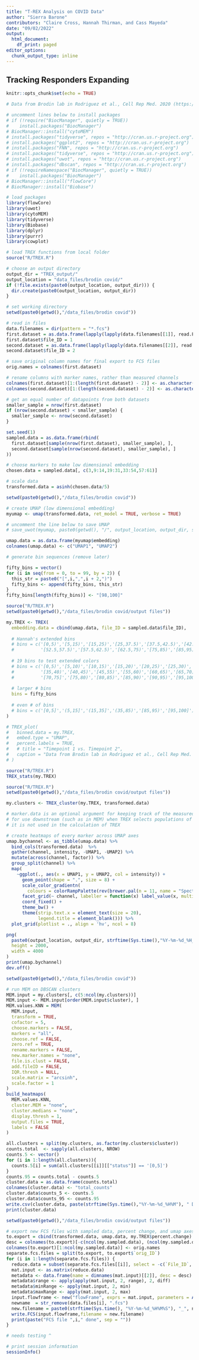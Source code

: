 ```yaml
---
title: "T-REX Analysis on COVID Data"
author: "Sierra Barone"
contributors: "Claire Cross, Hannah Thirman, and Cass Mayeda"
date: "09/02/2022"
output:
  html_document:
    df_print: paged
editor_options:
  chunk_output_type: inline
---
```


## Tracking Responders Expanding 

```r
knitr::opts_chunk$set(echo = TRUE)

# Data from Brodin lab in Rodriguez et al., Cell Rep Med. 2020 (https://www.ncbi.nlm.nih.gov/pmc/articles/PMC7405891/)

# uncomment lines below to install packages
# if (!require("BiocManager", quietly = TRUE))
#    install.packages("BiocManager")
# BiocManager::install("cytoMEM")
# install.packages("tidyverse", repos = "http://cran.us.r-project.org")
# install.packages("ggplot2", repos = "http://cran.us.r-project.org")
# install.packages("FNN", repos = "http://cran.us.r-project.org")
# install.packages("tidyverse", repos = "http://cran.us.r-project.org")
# install.packages("uwot", repos = "http://cran.us.r-project.org")
# install.packages("dbscan", repos = "http://cran.us.r-project.org")
# if (!requireNamespace("BiocManager", quietly = TRUE))
#    install.packages("BiocManager")
# BiocManager::install("flowCore")
# BiocManager::install("Biobase")

# load packages
library(flowCore)
library(uwot)
library(cytoMEM)
library(tidyverse)
library(Biobase)
library(dplyr)
library(purrr)
library(cowplot)

# load TREX functions from local folder 
source("R/TREX.R")
```

```r
# choose an output directory 
output_dir = "TREX_output/"
output_location = "data_files/brodin covid/"
if (!file.exists(paste0(output_location, output_dir))) {
  dir.create(paste0(output_location, output_dir))
}
```

```r
# set working directory 
setwd(paste0(getwd(),"/data_files/brodin covid"))

# read in files 
data.filenames = dir(pattern = "*.fcs")
first.dataset = as.data.frame(lapply(lapply(data.filenames[[1]], read.FCS), exprs))
first.dataset$file_ID = 1
second.dataset = as.data.frame(lapply(lapply(data.filenames[[2]], read.FCS), exprs))
second.dataset$file_ID = 2

# save original column names for final export to FCS files 
orig.names = colnames(first.dataset)

# rename columns with marker names, rather than measured channels 
colnames(first.dataset)[1:(length(first.dataset) - 2)] <- as.character(read.FCS(data.filenames[[1]])@parameters@data[["desc"]])
colnames(second.dataset)[1:(length(second.dataset) - 2)] <- as.character(read.FCS(data.filenames[[1]])@parameters@data[["desc"]])
```

```r
# get an equal number of datapoints from both datasets 
smaller_sample = nrow(first.dataset) 
if (nrow(second.dataset) < smaller_sample) { 
  smaller_sample <- nrow(second.dataset) 
}

set.seed(1)
sampled.data = as.data.frame(rbind(
  first.dataset[sample(nrow(first.dataset), smaller_sample), ], 
  second.dataset[sample(nrow(second.dataset), smaller_sample), ]
))
```

```r
# choose markers to make low dimensional embedding 
chosen.data = sampled.data[, c(3,9:14,19:31,33:54,57:61)]

# scale data 
transformed.data = asinh(chosen.data/5) 
```

```r
setwd(paste0(getwd(),"/data_files/brodin covid"))

# create UMAP (low dimensional embedding)
myumap <- umap(transformed.data, ret_model = TRUE, verbose = TRUE)

# uncomment the line below to save UMAP 
# save_uwot(myumap, paste0(getwd(), "/", output_location, output_dir, strftime(Sys.time(),"%Y-%m-%d_%H_%M"),"_umap_results"))

umap.data = as.data.frame(myumap$embedding)
colnames(umap.data) <- c("UMAP1", "UMAP2")
```

```r
# generate bin sequences (remove later)

fifty_bins = vector()
for (i in seq(from = 0, to = 99, by = 2)) {
  this_str = paste0("[",i,",",i + 2,")")
  fifty_bins <- append(fifty_bins, this_str)
}
fifty_bins[length(fifty_bins)] <- "[98,100]"
```


```r
source("R/TREX.R")
setwd(paste0(getwd(),"/data_files/brodin covid/output files"))

my.TREX <- TREX(
  embedding.data = cbind(umap.data, file_ID = sampled.data$file_ID),
  
  # Hannah's extended bins 
  # bins = c('[0,5)','[5,15)','[15,25)','[25,37.5)','[37.5,42.5)','[42.5,47.5)','[47.5,52.5)',
  #          '[52.5,57.5)','[57.5,62.5)','[62.5,75)','[75,85)','[85,95)','[95,100]')
  
  # 19 bins to test extended colors 
  # bins = c('[0,5)','[5,10)','[10,15)','[15,20)','[20,25)','[25,30)','[30,35)',
  #          '[35,40)','[40,45)','[45,55)','[55,60)','[60,65)','[65,70)',
  #          '[70,75]','[75,80)','[80,85)','[85,90)','[90,95)','[95,100]')
  
  # larger # bins
  bins = fifty_bins
  
  # even # of bins 
  # bins = c('[0,5]','(5,15]','(15,35]','(35,85)','[85,95)','[95,100]')
)

# TREX_plot(
#   binned.data = my.TREX,
#   embed.type = "UMAP",
#   percent.labels = TRUE,
#   # title = "Timepoint 1 vs. Timepoint 2",
#   caption = "Data from Brodin lab in Rodriguez et al., Cell Rep Med. 2020"
# )
```

```r
source("R/TREX.R")
TREX_stats(my.TREX)
```

```r
source("R/TREX.R")
setwd(paste0(getwd(),"/data_files/brodin covid/output files"))

my.clusters <- TREX_cluster(my.TREX, transformed.data)

# marker.data is an optional argument for keeping track of the measured marker data 
# for use downstream (such as in MEM) when TREX selects populations of interest 
# it is not used in the calculation of TREX 
```

```r
# create heatmaps of every marker across UMAP axes 
umap.bychannel <- as_tibble(umap.data) %>%
  bind_cols(transformed.data)  %>%
  gather(channel, intensity, -UMAP1, -UMAP2) %>%
  mutate(across(channel, factor)) %>%
  group_split(channel) %>%
  map(
    ~ggplot(., aes(x = UMAP1, y = UMAP2, col = intensity)) +
      geom_point(shape = ".", size = 8) +
      scale_color_gradientn(
        colours = colorRampPalette(rev(brewer.pal(n = 11, name = "Spectral")))(5)) +
      facet_grid(~ channel, labeller = function(x) label_value(x, multi_line = FALSE)) +
      coord_fixed() +
      theme_bw() +
      theme(strip.text.x = element_text(size = 20),
            legend.title = element_blank())) %>%
  plot_grid(plotlist = ., align = 'hv', ncol = 8)

png(
  paste0(output_location, output_dir, strftime(Sys.time(),"%Y-%m-%d_%H_%M"), "_marker_heat.png"),
  height = 2000,
  width = 4000
)
print(umap.bychannel)
dev.off()
```

```r
setwd(paste0(getwd(),"/data_files/brodin covid"))

# run MEM on DBSCAN clusters 
MEM.input = my.clusters[, c(5:ncol(my.clusters))]
MEM.input <- MEM.input[order(MEM.input$cluster), ]
MEM.values.KNN = MEM(
  MEM.input, 
  transform = TRUE, 
  cofactor = 5,
  choose.markers = FALSE, 
  markers = "all", 
  choose.ref = FALSE, 
  zero.ref = TRUE, 
  rename.markers = FALSE,
  new.marker.names = "none", 
  file.is.clust = FALSE, 
  add.fileID = FALSE, 
  IQR.thresh = NULL,
  scale.matrix = "arcsinh",
  scale.factor = 1
)
build_heatmaps(
  MEM.values.KNN, 
  cluster.MEM = "none", 
  cluster.medians = "none",
  display.thresh = 1, 
  output.files = TRUE, 
  labels = FALSE
)
```

``` r
all.clusters = split(my.clusters, as.factor(my.clusters$cluster))
counts.total  <- sapply(all.clusters, NROW)
counts.5 <- vector()
for (i in 1:length(all.clusters)){
  counts.5[i] = sum(all.clusters[[i]][["status"]] == '[0,5]')
}
counts.95 = counts.total - counts.5
cluster.data = as.data.frame(counts.total)
colnames(cluster.data) <- "total_counts"
cluster.data$counts_5 <- counts.5
cluster.data$counts_95 <- counts.95
write.csv(cluster.data, paste(strftime(Sys.time(),"%Y-%m-%d_%H%M"), " DBSCAN_cluster_percentiles_counts_MEM.csv"))
print(cluster.data)
```

```r
setwd(paste0(getwd(),"/data_files/brodin covid/output files"))

# export new FCS files with sampled data, percent change, and umap axes
to.export = cbind(transformed.data, umap.data, my.TREX$percent.change)
desc = colnames(to.export)[-c(ncol(my.sampled.data), (ncol(my.sampled.data)-1))]
colnames(to.export)[1:ncol(my.sampled.data)] <- orig.names
separate.fcs.files = split(to.export, to.export$`orig_ID`)
for (i in 1:length(separate.fcs.files)) {
  reduce.data = subset(separate.fcs.files[[i]], select = -c(`File_ID`, `orig_ID`))
  mat.input <- as.matrix(reduce.data)
  metadata <- data.frame(name = dimnames(mat.input)[[2]], desc = desc)
  metadata$range <- apply(apply(mat.input, 2, range), 2, diff)
  metadata$minRange <- apply(mat.input, 2, min)
  metadata$maxRange <- apply(mat.input, 2, max)
  input.flowframe <- new("flowFrame", exprs = mat.input, parameters = AnnotatedDataFrame(metadata))  
  newname  = str_remove(data.files[i], ".fcs")
  new.filename = paste0(strftime(Sys.time(), "%Y-%m-%d_%H%M%S"), "_", newname, "_T-REX.fcs")
  write.FCS(input.flowframe,filename = new.filename)
  print(paste("FCS file ",i," done", sep = ""))
}

# needs testing ^ 

# print session information
sessionInfo()
```
